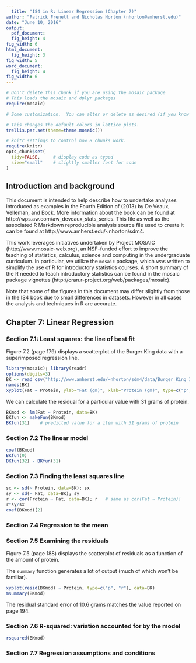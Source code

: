 ```yaml
---
  title: "IS4 in R: Linear Regression (Chapter 7)"
author: "Patrick Frenett and Nicholas Horton (nhorton@amherst.edu)"
date: "June 10, 2016"
output: 
  pdf_document:
  fig_height: 4
fig_width: 6
html_document:
  fig_height: 3
fig_width: 5
word_document:
  fig_height: 4
fig_width: 6
---
```

  
  
  ```r
# Don't delete this chunk if you are using the mosaic package
# This loads the mosaic and dplyr packages
require(mosaic)
```

```r
# Some customization.  You can alter or delete as desired (if you know what you are doing).

# This changes the default colors in lattice plots.
trellis.par.set(theme=theme.mosaic())  

# knitr settings to control how R chunks work.
require(knitr)
opts_chunk$set(
  tidy=FALSE,     # display code as typed
  size="small"    # slightly smaller font for code
)
```

## Introduction and background 

This document is intended to help describe how to undertake analyses introduced 
as examples in the Fourth Edition of \emph{Intro Stats} (2013) by De Veaux, Velleman, and Bock.
More information about the book can be found at http://wps.aw.com/aw_deveaux_stats_series.  This
file as well as the associated R Markdown reproducible analysis source file used to create it can be found at http://www.amherst.edu/~nhorton/sdm4.

This work leverages initiatives undertaken by Project MOSAIC (http://www.mosaic-web.org), an NSF-funded effort to improve the teaching of statistics, calculus, science and computing in the undergraduate curriculum. In particular, we utilize the `mosaic` package, which was written to simplify the use of R for introductory statistics courses. A short summary of the R needed to teach introductory statistics can be found in the mosaic package vignettes (http://cran.r-project.org/web/packages/mosaic).

Note that some of the figures in this document may differ slightly from those in the IS4 book due to small differences in datasets. However in all cases the analysis and techniques in R are accurate.

## Chapter 7: Linear Regression

### Section 7.1: Least squares: the line of best fit

Figure 7.2 (page 179) displays a scatterplot of the Burger King data with a superimposed regression line.

```r
library(mosaic); library(readr)
options(digits=3)
BK <- read_csv("http://www.amherst.edu/~nhorton/sdm4/data/Burger_King_Items.csv")
names(BK)  
xyplot(Fat ~ Protein, ylab="Fat (gm)", xlab="Protein (gm)", type=c("p", "r"), data=BK)
```

We can calculate the residual for a particular value with 31 grams of protein.

```r
BKmod <- lm(Fat ~ Protein, data=BK)
BKfun <- makeFun(BKmod)
BKfun(31)    # predicted value for a item with 31 grams of protein
```

### Section 7.2 The linear model

```r
coef(BKmod)
BKfun(0)
BKfun(32) - BKfun(31)
```

### Section 7.3 Finding the least squares line

```r
sx <- sd(~ Protein, data=BK); sx
sy <- sd(~ Fat, data=BK); sy
r <- cor(Protein ~ Fat, data=BK); r   # same as cor(Fat ~ Protein)!
r*sy/sx
coef(BKmod)[2]
```


### Section 7.4 Regression to the mean

### Section 7.5 Examining the residuals

Figure 7.5 (page 188) displays the scatterplot of residuals as a function of the amount of protein.

The `summary` function generates a lot of output (much of which won't be familiar).
```r
xyplot(resid(BKmod) ~ Protein, type=c("p", "r"), data=BK)
msummary(BKmod)
```

The residual standard error of 10.6 grams matches the value reported on page 194.

### Section 7.6 R-squared: variation accounted for by the model

```r
rsquared(BKmod)
```

### Section 7.7 Regression assumptions and conditions
